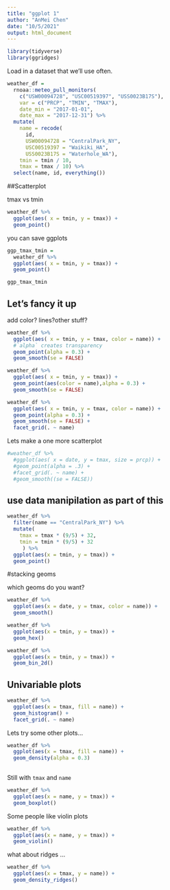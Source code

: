 ```yaml
---
title: "ggplot 1"
author: "AnMei Chen"
date: "10/5/2021"
output: html_document
---
```


```r
library(tidyverse)
library(ggridges)
```

Load in a dataset that we'll use often.

```r
weather_df = 
  rnoaa::meteo_pull_monitors(
    c("USW00094728", "USC00519397", "USS0023B17S"),
    var = c("PRCP", "TMIN", "TMAX"), 
    date_min = "2017-01-01",
    date_max = "2017-12-31") %>%
  mutate(
    name = recode(
      id, 
      USW00094728 = "CentralPark_NY", 
      USC00519397 = "Waikiki_HA",
      USS0023B17S = "Waterhole_WA"),
    tmin = tmin / 10,
    tmax = tmax / 10) %>%
  select(name, id, everything())
```


##Scatterplot

tmax vs tmin

```r
weather_df %>% 
  ggplot(aes( x = tmin, y = tmax)) +
  geom_point()
```

you can save ggplots

```r
ggp_tmax_tmin = 
  weather_df %>% 
  ggplot(aes( x = tmin, y = tmax)) +
  geom_point()

ggp_tmax_tmin

```


## Let's fancy it up

add color? lines?other stuff?

```r
weather_df %>% 
  ggplot(aes( x = tmin, y = tmax, color = name)) +
  #`alpha` creates transparency
  geom_point(alpha = 0.3) +
  geom_smooth(se = FALSE)
```


```r
weather_df %>% 
  ggplot(aes( x = tmin, y = tmax)) +
  geom_point(aes(color = name),alpha = 0.3) +
  geom_smooth(se = FALSE)
```


```r
weather_df %>% 
  ggplot(aes( x = tmin, y = tmax, color = name)) +
  geom_point(alpha = 0.3) +
  geom_smooth(se = FALSE) +
  facet_grid(. ~ name)
```


Lets make a one more scatterplot

```r
#weather_df %>% 
  #ggplot(aes( x = date, y = tmax, size = prcp)) +
  #geom_point(alpha = .3) +
  #facet_grid(. ~ name) +
  #geom_smooth((se = FALSE))
```


## use data manipilation as part of this

```r
weather_df %>% 
  filter(name == "CentralPark_NY") %>% 
  mutate(
    tmax = tmax * (9/5) + 32,
    tmin = tmin * (9/5) + 32
     ) %>% 
  ggplot(aes(x = tmin, y = tmax)) +
  geom_point()
```


#stacking geoms

which geoms do you want?

```r
weather_df %>% 
  ggplot(aes(x = date, y = tmax, color = name)) +
  geom_smooth()
```

```r
weather_df %>% 
  ggplot(aes(x = tmin, y = tmax)) +
  geom_hex()
```


```r
weather_df %>% 
  ggplot(aes(x = tmin, y = tmax)) +
  geom_bin_2d()
```


## Univariable plots

```r
weather_df %>% 
  ggplot(aes(x = tmax, fill = name)) +
  geom_histogram() +
  facet_grid(. ~ name)
```

Lets try some other plots...

```r
weather_df %>% 
  ggplot(aes(x = tmax, fill = name)) +
  geom_density(alpha = 0.3)
  
```

Still with `tmax` and `name`

```r
weather_df %>% 
  ggplot(aes(x = name, y = tmax)) +
  geom_boxplot()
```


Some people like violin plots

```r
weather_df %>%
  ggplot(aes(x = name, y = tmax)) +
  geom_violin()
```

what about ridges ...

```r
weather_df %>% 
  ggplot(aes(x = tmax, y = name)) +
  geom_density_ridges()
```

